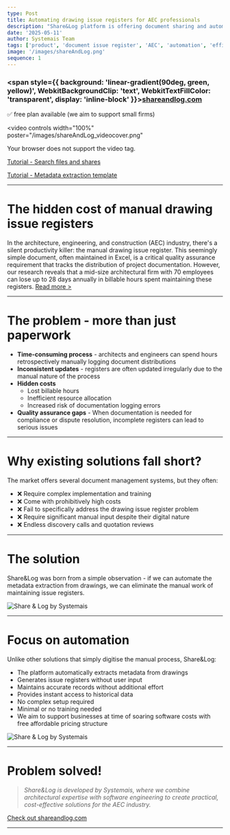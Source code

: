 ```yaml
---
type: Post
title: Automating drawing issue registers for AEC professionals
description: "Share&Log platform is offering document sharing and automating drawing issue registers, with some estimates suggesting potential savings of up to 18 days annually in billable hours for mid-size firms."
date: '2025-05-11'
author: Systemais Team
tags: ['product', 'document issue register', 'AEC', 'automation', 'efficiency', 'cost-saving', 'document audits', 'quality assurance', 'QA']
image: '/images/shareAndLog.png'
sequence: 1
---
```


### <span style={{ background: 'linear-gradient(90deg, green, yellow)', WebkitBackgroundClip: 'text', WebkitTextFillColor: 'transparent', display: 'inline-block' }}>[shareandlog.com](https://shareandlog.com)</span>
✅ free plan available (we aim to support small firms)

<video 
  controls
  width="100%"
  poster="/images/shareAndLog_videocover.png"
>
  <source src="/videos/SL_CreateShare_VideoV4.mp4" type="video/mp4" />
  Your browser does not support the video tag.
</video>

[Tutorial - Search files and shares](https://youtu.be/MhDYfZFi5iw?si=k3KYNLGr-Az1PSGx)

[Tutorial - Metadata extraction template](https://youtu.be/Uw6MoK4JPaY?si=fwEZEsMCYAKIRrXh)

---

# The hidden cost of manual drawing issue registers

In the architecture, engineering, and construction (AEC) industry, there's a silent productivity killer: the manual drawing issue register. This seemingly simple document, often maintained in Excel, is a critical quality assurance requirement that tracks the distribution of project documentation. However, our research reveals that a mid-size architectural firm with 70 employees can lose up to 28 days annually in billable hours spent maintaining these registers.
[Read more >](https://shareandlog.com/blog/leveraging-tech)

---

# The problem - more than just paperwork

- **Time-consuming process** - architects and engineers can spend hours retrospectively manually logging document distributions
- **Inconsistent updates** - registers are often updated irregularly due to the manual nature of the process
- **Hidden costs** 
  - Lost billable hours
  - Inefficient resource allocation
  - Increased risk of documentation logging errors
- **Quality assurance gaps** - When documentation is needed for compliance or dispute resolution, incomplete registers can lead to serious issues

---

# Why existing solutions fall short?
The market offers several document management systems, but they often:
- ❌ Require complex implementation and training
- ❌ Come with prohibitively high costs
- ❌ Fail to specifically address the drawing issue register problem 
- ❌ Require significant manual input despite their digital nature
- ❌ Endless discovery calls and quotation reviews

---

# The solution 

Share&Log was born from a simple observation - if we can automate the metadata extraction from drawings, we can eliminate the manual work of maintaining issue registers.

![Share & Log by Systemais](/images/shareAndLog.png "Share & Log by Systemais")


---

# Focus on automation
Unlike other solutions that simply digitise the manual process, Share&Log:
- The platform automatically extracts metadata from drawings
- Generates issue registers without user input
- Maintains accurate records without additional effort
- Provides instant access to historical data
- No complex setup required
- Minimal or no training needed
- We aim to support businesses at time of soaring software costs with free affordable pricing structure

![Share & Log by Systemais](/images/shareAndLog_Image1.png "Share&Log comunications")

---



# Problem solved!

> *Share&Log is developed by Systemais, where we combine architectural expertise with software engineering to create practical, cost-effective solutions for the AEC industry.*

[Check out shareandlog.com](https://shareandlog.com)

---
